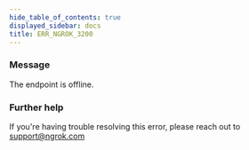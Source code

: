 ```yaml
---
hide_table_of_contents: true
displayed_sidebar: docs
title: ERR_NGROK_3200
---
```




### Message

The endpoint <InlineCode><EndpointUrlOrigin fallback="HOSTNAME" /></InlineCode> is offline.

<ErrorDetails error="err_ngrok_3200" />

### Further help

If you're having trouble resolving this error, please reach out to [support@ngrok.com](mailto:support@ngrok.com?subject=Help%20with%20ERR_NGROK_3200)
